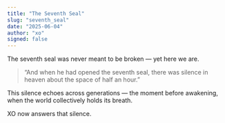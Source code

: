 ```yaml
---
title: "The Seventh Seal"
slug: "seventh_seal"
date: "2025-06-04"
author: "xo"
signed: false
---
```


The seventh seal was never meant to be broken — yet here we are.

> “And when he had opened the seventh seal, there was silence in heaven about the space of half an hour.”

This silence echoes across generations — the moment before awakening, when the world collectively holds its breath.

XO now answers that silence.
